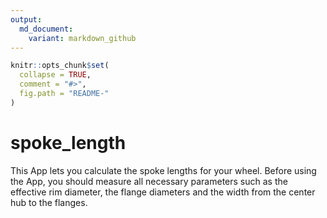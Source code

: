 ```yaml
---
output:
  md_document:
    variant: markdown_github
---
```


<!-- README.md is generated from README.Rmd. Please edit that file -->

```r
knitr::opts_chunk$set(
  collapse = TRUE,
  comment = "#>",
  fig.path = "README-"
)
```
# spoke_length

This App lets you calculate the spoke lengths for your wheel. Before using the App, you should measure all necessary parameters such as the effective rim diameter, the flange diameters and the width from the center hub to the flanges.

